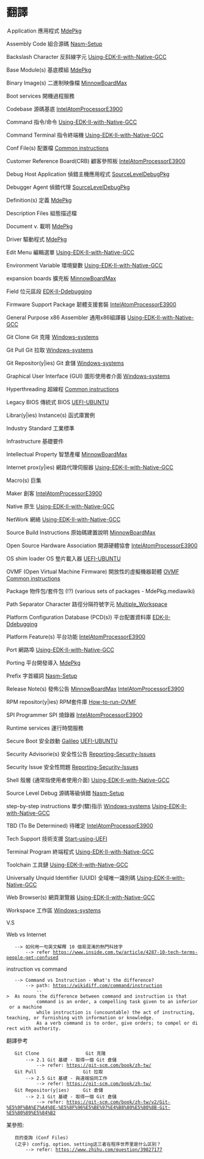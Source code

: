 =翻譯=                            
                                       
Ａpplication            應用程式
[[MdePkg]]                          
                                 
Assembly Code           組合源碼
[[Nasm-Setup]]                           
                                 
Backslash Character     反斜線字元
[[Using-EDK-II-with-Native-GCC]]     
                                 
Base Module(s)          基底模組
[[MdePkg]]                          
                                 
Binary Image(s)         二進制映像檔 
[[MinnowBoardMax]]                  
                                    
Boot services           開機過程服務
                                            
Codebase                源碼基底 
[[IntelAtomProcessorE3900]]
                                   
Command                 指令/命令
[[Using-EDK-II-with-Native-GCC]]  
                                             
Command Terminal        指令終端機
[[Using-EDK-II-with-Native-GCC]]         
                                    
Conf File(s)            配置檔
[[Common instructions]]             
                                           
Customer Reference Board(CRB)  顧客參照板
[[IntelAtomProcessorE3900]]             
                                         
Debug Host Application     偵錯主機應用程式
[[SourceLevelDebugPkg]]              
                                          
Debugger Agent            偵錯代理
[[SourceLevelDebugPkg]]              
                                  
Definition(s)          定義         
[[MdePkg]]                          
                              
Description Files       組態描述檔
                                
Document                v. 載明
[[MdePkg]]                          
                                 
Driver                 驅動程式
[[MdePkg]]                          
                                 
Edit Menu                編輯選單
[[Using-EDK-II-with-Native-GCC]]  
                                       
Environment Variable     環境變數
[[Using-EDK-II-with-Native-GCC]]  
                                  
expansion boards        擴充板
[[MinnowBoardMax]]                   
                                 
Field                      位元區段
[[EDK-II-Ddebugging]]                   

Firmware Support Package   韌體支援套裝
[[IntelAtomProcessorE3900]]           
                                     
General Purpose x86 Assembler 通用x86組譯器
[[Using-EDK-II-with-Native-GCC]]           
                                          
Git Clone                    Git 克隆
[[Windows-systems]]                  
                                       
Git Pull                     Git 拉取
[[Windows-systems]]    

Git Repositor(y|ies)           Git 倉儲
[[Windows-systems]]                      
                                         
Graphical User Interface (GUI)  圖形使用者介面
[[Windows-systems]]                             
                                            
Hyperthreading             超線程
[[Common instructions]]                  
                                           
Legacy BIOS                 傳統式 BIOS
[[UEFI-UBUNTU]]                        
                                              
Librar(y|ies) Instance(s)   函式庫實例
                                           
Industry Standard       工業標準
                                 
Infrastructure          基礎要件
                                 
Intellectual Property   智慧產權 
[[MinnowBoardMax]]                      
                                      
Internet prox(y|ies)     網路代理伺服器  
[[Using-EDK-II-with-Native-GCC]]      
                                 
Macro(s)                 巨集
                                            
Maker                    創客
[[IntelAtomProcessorE3900]]             
                                         
Native                   原生
[[Using-EDK-II-with-Native-GCC]]      
                                     
NetWork                  網絡
[[Using-EDK-II-with-Native-GCC]]  
                                        
Source Build Instructions 原始碼建置說明
[[MinnowBoardMax]]              
                                       
Open Source Hardware Association     開源硬體協會
[[IntelAtomProcessorE3900]]     
                                      
OS shim loader            OS 墊片載入器
[[UEFI-UBUNTU]]                                  
                                    
OVMF (Open Virtual Machine Firmware)   開放性的虛擬機器韌體
[[OVMF]] [[Common instructions]]                              
                                                         
Package                 物件包/套件包 (!?) (various sets of packages - MdePkg.mediawiki)
                                                                                    
Path Separator Character    路徑分隔符號字元
[[Multiple_Workspace]]                                
                                                    
Platform Configuration Database (PCD(s)) 平台配置資料庫
[[EDK-II-Ddebugging]]

Platform Feature(s)      平台功能
[[IntelAtomProcessorE3900]]                                
                                              
Port                    網路埠
[[Using-EDK-II-with-Native-GCC]]   
                                              
Porting                 平台開發導入
[[MdePkg]]                                 
                                     
Prefix                      字首綴詞
[[Nasm-Setup]]                       
                                        
Release Note(s)            發佈公告
[[MinnowBoardMax]] [[IntelAtomProcessorE3900]]          
                                   
RPM repositor(y|ies)          RPM套件庫
[[How-to-run-OVMF]]                          
                                           
SPI Programmer          SPI 燒錄器
[[IntelAtomProcessorE3900]]       
                                          
Runtime services        運行時間服務
                                        
Secure Boot             安全啟動
[[Galileo]] [[UEFI-UBUNTU]]                                 
                                   
Security Advisorie(s)     安全性公告
[[Reporting-Security-Issues]]            
                                 
Security Issue          安全性問題
[[Reporting-Security-Issues]]                                   
                                   
Shell                     殼層 (通常指使用者使用介面)   
[[Using-EDK-II-with-Native-GCC]]  
                                                 
Source Level Debug            源碼等級偵錯
[[Nasm-Setup]]

step-by-step instructions   單步(驟)指示
[[Windows-systems]] [[Using-EDK-II-with-Native-GCC]]                   
                                  
TBD (To Be Determined)  待確定
[[IntelAtomProcessorE3900]]                     
                                  
Tech Support             技術支援
[[Start-using-UEFI]]             
                                 
Terminal Program         終端程式                                    
[[Using-EDK-II-with-Native-GCC]]                               
                                 
Toolchain                 工具鏈      
[[Using-EDK-II-with-Native-GCC]]       
                                             
Universally Unquid Identifier (UUID) 全域唯一識別碼                                 
[[Using-EDK-II-with-Native-GCC]]                                     
                                             
Web Browser(s)           網頁瀏覽器
[[Using-EDK-II-with-Native-GCC]]         
                                        
Workspace                 工作區
[[Windows-systems]]                  

V.S

Web vs Internet
    --> 如何用一句英文解釋 10 個易混淆的熱門科技字
        --> refer https://www.inside.com.tw/article/4287-10-tech-terms-people-get-confused

instruction vs command
    --> Command vs Instruction - What's the difference?
        --> path: https://wikidiff.com/command/instruction
            -->  As nouns the difference between command and instruction is that 
            command is an order, a compelling task given to an inferior or a machine 
            while instruction is (uncountable) the act of instructing, teaching, or furnishing with information or knowledge.
            As a verb command is to order, give orders; to compel or direct with authority. 
翻譯參考
    Git Clone                 Git 克隆
        --> 2.1 Git 基礎 - 取得一個 Git 倉儲
            --> refer: https://git-scm.com/book/zh-tw/
    Git Pull                 Git 拉取
        --> 2.5 Git 基礎 - 與遠端協同工作
            --> refer: https://git-scm.com/book/zh-tw/ 
    Git Repositor(y|ies)     Git 倉儲
        --> 2.1 Git 基礎 - 取得一個 Git 倉儲 
            --> refer: https://git-scm.com/book/zh-tw/v2/Git-%E5%9F%BA%E7%A4%8E-%E5%8F%96%E5%BE%97%E4%B8%80%E5%80%8B-Git-%E5%80%89%E5%84%B2

某參照: 
    目的查詢 (Conf Files)
    (之乎) config、option、setting这三者在程序世界里是什么区别？
        --> refer: https://www.zhihu.com/question/39827177